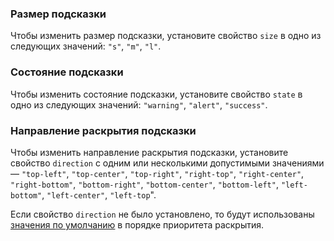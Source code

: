 
### Размер подсказки

Чтобы изменить размер подсказки, установите свойство `size` в одно из следующих значений: `"s"`, `"m"`, `"l"`.

<Example
    component={TooltipSize}
    source={tooltipSizeSource}
/>

### Состояние подсказки

Чтобы изменить состояние подсказки, установите свойство `state` в одно из следующих значений: `"warning"`, `"alert"`, `"success"`.

<Example
    component={TooltipState}
    source={tooltipStateSource}
/>

### Направление раскрытия подсказки

Чтобы изменить направление раскрытия подсказки, установите свойство `direction` с одним или несколькими допустимыми значениями — `"top-left"`, `"top-center"`, `"top-right"`, `"right-top"`, `"right-center"`, `"right-bottom"`, `"bottom-right"`, `"bottom-center"`, `"bottom-left"`, `"left-bottom"`, `"left-center"`, `"left-top`".

Если свойство `direction` не было установлено, то будут использованы <a href="https://github.yandex-team.ru/search-interfaces/frontend/blob/master/packages/lego-components/src/Popup/_target/Popup_target_anchor.tsx#L19-L32" target="_blank">значения по умолчанию</a> в порядке приоритета раскрытия.

<Example
    component={TooltipDirection}
    source={tooltipDirectionSource}
/>
